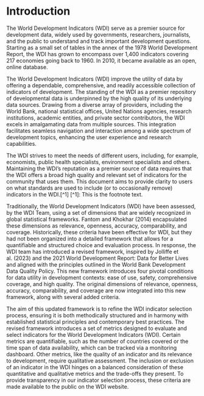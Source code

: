 # Introduction

The World Development Indicators (WDI) serve as a premier source for development data, widely used by governments, researchers, journalists, and the public to understand and track important development questions. Starting as a small set of tables in the annex of the 1978 World Development Report, the WDI has grown to encompass over 1,400 indicators covering 217 economies going back to 1960. In 2010, it became available as an open, online database.

The World Development Indicators (WDI) improve the utility of data by offering a dependable, comprehensive, and readily accessible collection of indicators of development. The standing of the WDI as a premier repository of developmental data is underpinned by the high quality of its underlying data sources. Drawing from a diverse array of providers, including the World Bank, national statistical offices, United Nations agencies, research institutions, academic entities, and private sector contributors, the WDI excels in amalgamating data from multiple sources. This integration facilitates seamless navigation and interaction among a wide spectrum of development topics, enhancing the user experience and research capabilities.

The WDI strives to meet the needs of different users, including, for example, economists, public health specialists, environment specialists and others. Maintaining the WDI's reputation as a premier source of data requires that the WDI offers a broad high quality and relevant set of indicators for the community that uses them. This document aims to provide clarity to users on what standards are used to include (or to occasionally remove) indicators in the WDI.[^1]
[^1]: This is the footnote text.

Traditionally, the World Development Indicators (WDI) have been assessed, by the WDI Team, using a set of dimensions that are widely recognized in global statistical frameworks. Fantom and Khokhar (2014) encapsulated these dimensions as relevance, openness, accuracy, comparability, and coverage. Historically, these criteria have been effective for WDI, but they had not been organized into a detailed framework that allows for a quantifiable and structured choice and evaluation process. In response, the WDI team has introduced a revised framework, inspired by Jolliffe et al. (2023) and the 2021 World Development Report: Data for Better Lives and aligned with the principles outlined in the World Bank Development Data Quality Policy. This new framework introduces four pivotal conditions for data utility in development contexts: ease of use, safety, comprehensive coverage, and high quality. The original dimensions of relevance, openness, accuracy, comparability, and coverage are now integrated into this new framework, along with several added criteria.

The aim of this updated framework is to refine the WDI indicator selection process, ensuring it is both methodically structured and in harmony with established statistical principles and contemporary best practices. The revised framework introduces a set of metrics designed to evaluate and select indicators for the World Development Indicators (WDI). Certain metrics are quantifiable, such as the number of countries covered or the time span of data availability, which can be tracked via a monitoring dashboard. Other metrics, like the quality of an indicator and its relevance to development, require qualitative assessment. The inclusion or exclusion of an indicator in the WDI hinges on a balanced consideration of these quantitative and qualitative metrics and the trade-offs they present. To provide transparency in our indicator selection process, these criteria are made available to the public on the WDI website.
